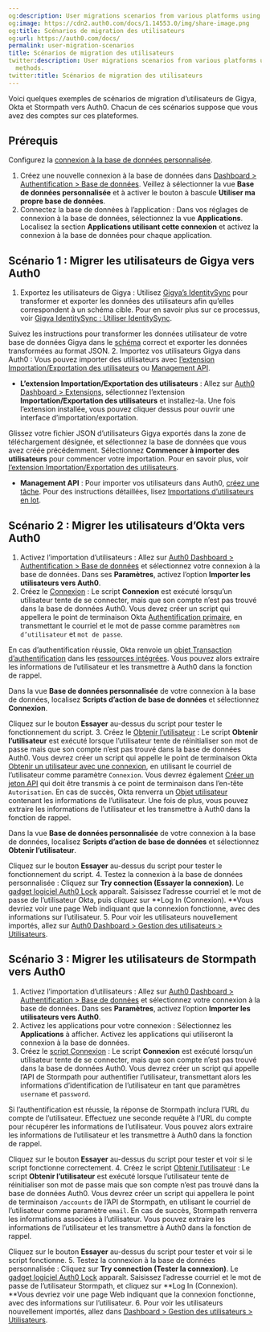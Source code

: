 ```yaml
---
og:description: User migrations scenarios from various platforms using multiple methods.
og:image: https://cdn2.auth0.com/docs/1.14553.0/img/share-image.png
og:title: Scénarios de migration des utilisateurs
og:url: https://auth0.com/docs/
permalink: user-migration-scenarios
title: Scénarios de migration des utilisateurs
twitter:description: User migrations scenarios from various platforms using multiple
  methods.
twitter:title: Scénarios de migration des utilisateurs
---
```


Voici quelques exemples de scénarios de migration d’utilisateurs de Gigya, Okta et Stormpath vers Auth0. Chacun de ces scénarios suppose que vous avez des comptes sur ces plateformes.

## Prérequis

Configurez la [connexion à la base de données personnalisée](/connections/database/custom-db).

1. Créez une nouvelle connexion à la base de données dans [Dashboard > Authentification > Base de données](%24%7Bmanage_url%7D/#/connections/database). Veillez à sélectionner la vue **Base de données personnalisée** et à activer le bouton à bascule **Utiliser ma propre base de données**.
2. Connectez la base de données à l’application : Dans vos réglages de connexion à la base de données, sélectionnez la vue **Applications**. Localisez la section **Applications utilisant cette connexion** et activez la connexion à la base de données pour chaque application.

## Scénario 1 : Migrer les utilisateurs de Gigya vers Auth0

1. Exportez les utilisateurs de Gigya : Utilisez [Gigya’s IdentitySync](https://help.sap.com/docs/SAP_CUSTOMER_DATA_CLOUD/8b8d6fffe113457094a17701f63e3d6a/2b717202e42a4165aa7f75f7eecab64f.html) pour transformer et exporter les données des utilisateurs afin qu’elles correspondent à un schéma cible. Pour en savoir plus sur ce processus, voir [Gigya IdentitySync : Utiliser IdentitySync](https://help.sap.com/docs/SAP_CUSTOMER_DATA_CLOUD/8b8d6fffe113457094a17701f63e3d6a/2b717202e42a4165aa7f75f7eecab64f.html?locale=en-US).

Suivez les instructions pour transformer les données utilisateur de votre base de données Gigya dans le [schéma](/users/import-and-export-users/bulk-user-import-database-schema-and-examples) correct et exporter les données transformées au format JSON.
2. Importez vos utilisateurs Gigya dans Auth0 : Vous pouvez importer des utilisateurs avec [l’extension Importation/Exportation des utilisateurs](/extensions/user-import-export-extension) ou [Management API](/api/management/v2/).

* **L’extension Importation/Exportation des utilisateurs** : Allez sur [Auth0 Dashboard > Extensions](%24%7Bmanage_url%7D/#/extensions), sélectionnez l’extension **Importation/Exportation des utilisateurs** et installez-la. Une fois l’extension installée, vous pouvez cliquer dessus pour ouvrir une interface d’importation/exportation.

Glissez votre fichier JSON d’utilisateurs Gigya exportés dans la zone de téléchargement désignée, et sélectionnez la base de données que vous avez créée précédemment. Sélectionnez **Commencer à importer des utilisateurs** pour commencer votre importation. Pour en savoir plus, voir [l’extension Importation/Exportation des utilisateurs](/extensions/user-import-export-extension).
* **Management API** : Pour importer vos utilisateurs dans Auth0, [créez une tâche](/api/management/v2#!/Jobs/post_users_imports). Pour des instructions détaillées, lisez [Importations d’utilisateurs en lot](/users/import-and-export-users/bulk-user-imports).

## Scénario 2 : Migrer les utilisateurs d’Okta vers Auth0

1. Activez l’importation d’utilisateurs : Allez sur [Auth0 Dashboard > Authentification > Base de données](%24%7Bmanage_url%7D/#/connections/database) et sélectionnez votre connexion à la base de données. Dans ses **Paramètres**, activez l’option **Importer les utilisateurs vers Auth0**.
2. Créez le [Connexion](/login) : Le script **Connexion** est exécuté lorsqu’un utilisateur tente de se connecter, mais que son compte n’est pas trouvé dans la base de données Auth0. Vous devez créer un script qui appellera le point de terminaison Okta [Authentification primaire](https://developer.okta.com/docs/api/resources/authn.html#primary-authentication), en transmettant le courriel et le mot de passe comme paramètres `nom d’utilisateur` et `mot de passe`.

En cas d’authentification réussie, Okta renvoie un [objet Transaction d’authentification](https://developer.okta.com/docs/api/resources/authn.html#authentication-transaction-model) dans les [ressources intégrées](https://developer.okta.com/docs/api/resources/authn.html#embedded-resources). Vous pouvez alors extraire les informations de l’utilisateur et les transmettre à Auth0 dans la fonction de rappel.

Dans la vue **Base de données personnalisée** de votre connexion à la base de données, localisez **Scripts d’action de base de données** et sélectionnez **Connexion**.

Cliquez sur le bouton **Essayer** au-dessus du script pour tester le fonctionnement du script.
3. Créez le [Obtenir l’utilisateur](/get-user) : Le script **Obtenir l’utilisateur** est exécuté lorsque l’utilisateur tente de réinitialiser son mot de passe mais que son compte n’est pas trouvé dans la base de données Auth0. Vous devrez créer un script qui appelle le point de terminaison Okta [Obtenir un utilisateur avec une connexion](https://developer.okta.com/docs/api/resources/users.html#get-user-with-login), en utilisant le courriel de l’utilisateur comme paramètre `Connexion`.
Vous devrez également [Créer un jeton API](https://developer.okta.com/docs/api/getting_started/getting_a_token.html) qui doit être transmis à ce point de terminaison dans l’en-tête `Autorisation`.
En cas de succès, Okta renverra un [Objet utilisateur](https://developer.okta.com/docs/api/resources/users.html#user-model) contenant les informations de l’utilisateur. Une fois de plus, vous pouvez extraire les informations de l’utilisateur et les transmettre à Auth0 dans la fonction de rappel.

Dans la vue **Base de données personnalisée** de votre connexion à la base de données, localisez **Scripts d’action de base de données** et sélectionnez **Obtenir l’utilisateur**.

Cliquez sur le bouton **Essayer** au-dessus du script pour tester le fonctionnement du script.
4. Testez la connexion à la base de données personnalisée : Cliquez sur **Try connection (Essayer la connexion)**. Le [gadget logiciel Auth0 Lock](/libraries/lock) apparaît. Saisissez l’adresse courriel et le mot de passe de l’utilisateur Okta, puis cliquez sur **Log In (Connexion). **Vous devriez voir une page Web indiquant que la connexion fonctionne, avec des informations sur l’utilisateur.
5. Pour voir les utilisateurs nouvellement importés, allez sur [ Auth0 Dashboard > Gestion des utilisateurs > Utilisateurs](%24%7Bmanage_url%7D/#/users).

## Scénario 3 : Migrer les utilisateurs de Stormpath vers Auth0

1. Activez l’importation d’utilisateurs : Allez sur [Auth0 Dashboard > Authentification > Base de données](%24%7Bmanage_url%7D/#/connections/database) et sélectionnez votre connexion à la base de données. Dans ses **Paramètres**, activez l’option **Importer les utilisateurs vers Auth0**.
2. Activez les applications pour votre connexion : Sélectionnez les **Applications** à afficher. Activez les applications qui utiliseront la connexion à la base de données.
3. Créez le [script Connexion](/login) : Le script **Connexion** est exécuté lorsqu’un utilisateur tente de se connecter, mais que son compte n’est pas trouvé dans la base de données Auth0. Vous devrez créer un script qui appelle l’API de Stormpath pour authentifier l’utilisateur, transmettant alors les informations d’identification de l’utilisateur en tant que paramètres `username` et `password`.

Si l’authentification est réussie, la réponse de Stormpath inclura l’URL du compte de l’utilisateur. Effectuez une seconde requête à l’URL du compte  pour récupérer les informations de l’utilisateur. Vous pouvez alors extraire les informations de l’utilisateur et les transmettre à Auth0 dans la fonction de rappel.

Cliquez sur le bouton **Essayer** au-dessus du script pour tester et voir si le script fonctionne correctement.
4. Créez le script [Obtenir l’utilisateur](/get-user) : Le script **Obtenir l’utilisateur** est exécuté lorsque l’utilisateur tente de réinitialiser son mot de passe mais que son compte n’est pas trouvé dans la base de données Auth0. Vous devrez créer un script qui appellera le point de terminaison `/accounts` de l’API de Stormpath, en utilisant le courriel de l’utilisateur comme paramètre `email`.
En cas de succès, Stormpath renverra les informations associées à l’utilisateur. Vous pouvez extraire les informations de l’utilisateur et les transmettre à Auth0 dans la fonction de rappel.

Cliquez sur le bouton **Essayer** au-dessus du script pour tester et voir si le script fonctionne.
5. Testez la connexion à la base de données personnalisée : Cliquez sur **Try connection (Tester la connexion)**. Le [gadget logiciel Auth0 Lock](/libraries/lock) apparaît. Saisissez l’adresse courriel et le mot de passe de l’utilisateur Stormpath, et cliquez sur **Log In (Connexion). **Vous devriez voir une page Web indiquant que la connexion fonctionne, avec des informations sur l’utilisateur.
6. Pour voir les utilisateurs nouvellement importés, allez dans [Dashboard > Gestion des utilisateurs > Utilisateurs](%24%7Bmanage_url%7D/#/users).